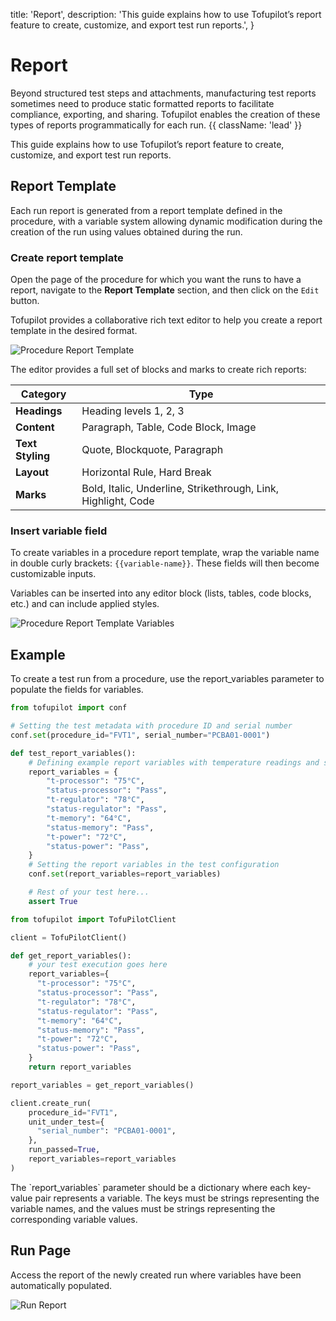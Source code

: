   title: 'Report',
  description:
    'This guide explains how to use Tofupilot’s report feature to create, customize, and export test run reports.',
}

# Report

Beyond structured test steps and attachments, manufacturing test reports sometimes need to produce static formatted reports to facilitate compliance, exporting, and sharing. Tofupilot enables the creation of these types of reports programmatically for each run. {{ className: 'lead' }}

This guide explains how to use Tofupilot’s report feature to create, customize, and export test run reports.

## Report Template

Each run report is generated from a report template defined in the procedure, with a variable system allowing dynamic modification during the creation of the run using values obtained during the run.

### Create report template

Open the page of the procedure for which you want the runs to have a report, navigate to the **Report Template** section, and then click on the `Edit` button.

Tofupilot provides a collaborative rich text editor to help you create a report template in the desired format.

<Image src="/procedure-report-template.png" alt="Procedure Report Template" />

The editor provides a full set of blocks and marks to create rich reports:

| Category         | Type                                                          |
| ---------------- | ------------------------------------------------------------- |
| **Headings**     | Heading levels 1, 2, 3                                        |
| **Content**      | Paragraph, Table, Code Block, Image                           |
| **Text Styling** | Quote, Blockquote, Paragraph                                  |
| **Layout**       | Horizontal Rule, Hard Break                                   |
| **Marks**        | Bold, Italic, Underline, Strikethrough, Link, Highlight, Code |

### Insert variable field

To create variables in a procedure report template, wrap the variable name in double curly brackets: `{{variable-name}}`. These fields will then become customizable inputs.

<Note>
  Variables can be inserted into any editor block (lists, tables, code blocks,
  etc.) and can include applied styles.
</Note>

<Image
  src="/procedure-report-template-variable.png"
  alt="Procedure Report Template Variables"
/>

## Example

To create a test run from a procedure, use the report_variables parameter to populate the fields for variables.

<CodeGroup label='create_run_report.py'>

```python {{ title: 'Pytest plugin.py'}}
from tofupilot import conf

# Setting the test metadata with procedure ID and serial number
conf.set(procedure_id="FVT1", serial_number="PCBA01-0001")

def test_report_variables():
    # Defining example report variables with temperature readings and status for each component
    report_variables = {
        "t-processor": "75°C",
        "status-processor": "Pass",
        "t-regulator": "78°C",
        "status-regulator": "Pass",
        "t-memory": "64°C",
        "status-memory": "Pass",
        "t-power": "72°C",
        "status-power": "Pass",
    }
    # Setting the report variables in the test configuration
    conf.set(report_variables=report_variables)

    # Rest of your test here...
    assert True
```

```python {{ title: 'Python client.py'}}
from tofupilot import TofuPilotClient

client = TofuPilotClient()

def get_report_variables():
    # your test execution goes here
    report_variables={
      "t-processor": "75°C",
      "status-processor": "Pass",
      "t-regulator": "78°C",
      "status-regulator": "Pass",
      "t-memory": "64°C",
      "status-memory": "Pass",
      "t-power": "72°C",
      "status-power": "Pass",
    }
    return report_variables

report_variables = get_report_variables()

client.create_run(
    procedure_id="FVT1",
    unit_under_test={
      "serial_number": "PCBA01-0001",
    },
    run_passed=True,
    report_variables=report_variables
)
```

</CodeGroup>

<Note>
  The `report_variables` parameter should be a dictionary where each key-value
  pair represents a variable. The keys must be strings representing the variable
  names, and the values must be strings representing the corresponding variable
  values.
</Note>

## Run Page

Access the report of the newly created run where variables have been automatically populated.

<Image src="/run-report.png" alt="Run Report" />

